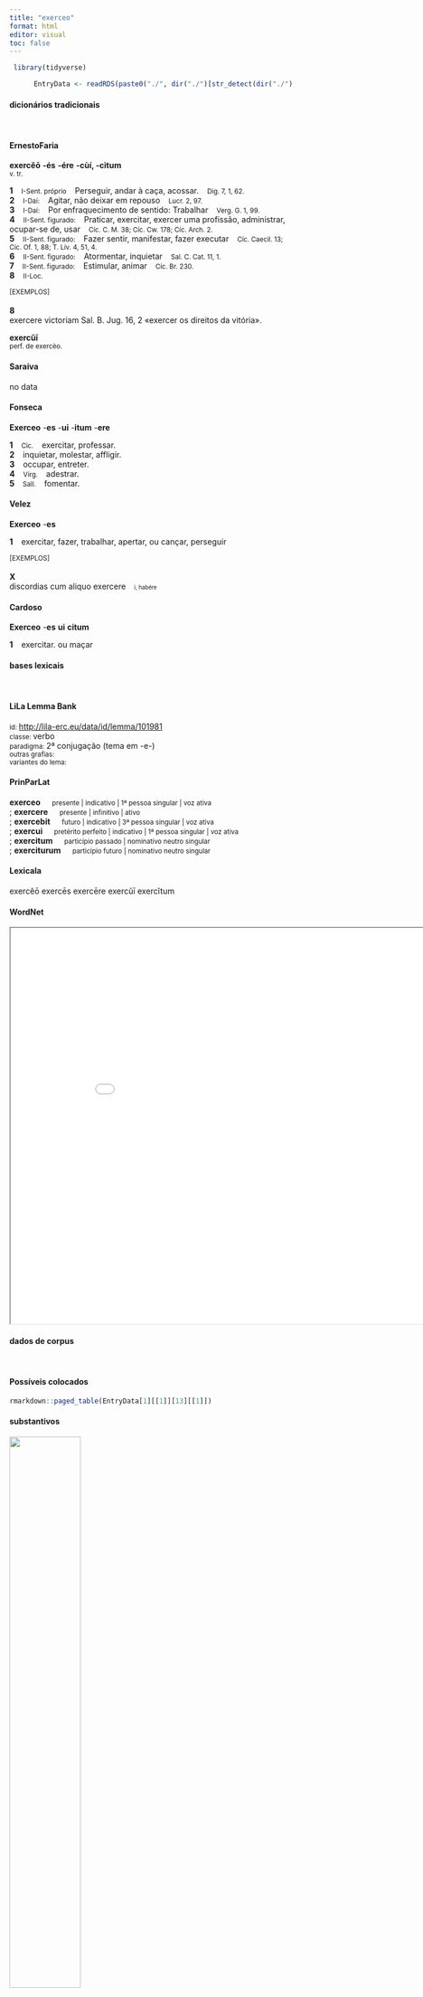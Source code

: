 ```yaml
---
title: "exerceo"
format: html
editor: visual
toc: false
---
```



```r
 library(tidyverse) 

      EntryData <- readRDS(paste0("./", dir("./")[str_detect(dir("./"), "_xx101-120-101-114-99-101-111xx_.rds")]))

```


#### dicionários tradicionais

&emsp;




::: panel-tabset

#### ErnestoFaria

<b>exercĕō</b> <b>-és</b> <b>-ére</b> <b>-cùí, -cìtum</b> <br> <small>v. tr.</small> <br> <small></small>   <p> <b>1</b> &ensp; <small>I-Sent. próprio</small> &ensp; Perseguir, andar à caça, acossar. &ensp; <small>Dig. 7, 1, 62.</small> <br> <b>2</b> &ensp; <small>I-Daí:</small> &ensp; Agitar, não deixar em repouso &ensp; <small>Lucr. 2, 97.</small> <br> <b>3</b> &ensp; <small>I-Daí:</small> &ensp; Por enfraquecimento de sentido: Trabalhar &ensp; <small>Verg. G. 1, 99.</small> <br> <b>4</b> &ensp; <small>II-Sent. figurado:</small> &ensp; Praticar, exercitar, exercer uma profissão, administrar, ocupar-se de, usar &ensp; <small>Cíc. C. M. 38; Cíc. Cw. 178; Cíc. Arch. 2.</small> <br> <b>5</b> &ensp; <small>II-Sent. figurado:</small> &ensp; Fazer sentir, manifestar, fazer executar &ensp; <small>Cíc. Caecil. 13; Cíc. Of. 1, 88; T. Lív. 4, 51, 4.</small> <br> <b>6</b> &ensp; <small>II-Sent. figurado:</small> &ensp; Atormentar, inquietar &ensp; <small>Sal. C. Cat. 11, 1.</small> <br> <b>7</b> &ensp; <small>II-Sent. figurado:</small> &ensp; Estimular, animar &ensp; <small>Cíc. Br. 230.</small> <br> <b>8</b> &ensp; <small>II-Loc.</small> &ensp; <small></small> </p>   <p><small>[EXEMPLOS]</small><br> <br><b>8</b><br>exercere victoriam Sal. B. Jug. 16, 2 «exercer os direitos da vitória». </p> 
 <b>exercŭī</b> <br> <small>perf. de exercèo.</small> <br> <small></small>




#### Saraiva

no data




#### Fonseca

<b>Exerceo</b> -<b>es</b> -<b>ui</b> -<b>itum</b> -<b>ere</b>   <p> <b>1</b> &ensp; <small>Cic.</small> &ensp; exercitar, professar. <br> <b>2</b> &ensp; inquietar, molestar, affligir. <br> <b>3</b> &ensp; occupar, entreter. <br> <b>4</b> &ensp; <small>Virg.</small> &ensp; adestrar. <br> <b>5</b> &ensp; <small>Sall.</small> &ensp; fomentar. </p>




#### Velez

<b>Exerceo</b> -<b>es</b>   <p> <b>1</b> &ensp; exercitar, fazer, trabalhar, apertar, ou cançar, perseguir </p>   <p><small>[EXEMPLOS]</small><br> <br><b>X</b><br>discordias cum aliquo exercere &ensp; <small><small>i, habére</small></small> </p>




#### Cardoso

<b>Exerceo</b> -<b>es</b> <b>ui</b> <b>citum</b>   <p> <b>1</b> &ensp; exercitar. ou maçar </p>


:::



#### bases lexicais

&emsp;






::: panel-tabset

#### LiLa Lemma Bank

<small> id: </small> <a href=' http://lila-erc.eu/data/id/lemma/101981 ' target="_blank"> http://lila-erc.eu/data/id/lemma/101981 </a> <br>
<small> classe: </small> verbo    <br>
<small> paradigma: </small> 2ª conjugação (tema em -e-) <br>
<small> outras grafias: </small>  <br>
<small> variantes do lema: </small>  <br>





#### PrinParLat

<b> exerceo </b>&emsp;<small> presente | indicativo | 1ª pessoa singular | voz ativa </small><br>
; <b> exercere </b>&emsp;<small> presente | infinitivo | ativo </small><br>
; <b> exercebit </b>&emsp;<small> futuro | indicativo | 3ª pessoa singular | voz ativa </small><br>
; <b> exercui </b>&emsp;<small> pretérito perfeito | indicativo | 1ª pessoa singular | voz ativa </small><br>
; <b> exercitum </b>&emsp;<small> particípio passado | nominativo neutro singular </small><br>
; <b> exerciturum </b>&emsp;<small> particípio futuro | nominativo neutro singular </small><br>





#### Lexicala

exercĕō 
 exercēs 
 exercēre 
 exercŭī 
 exercĭtum




#### WordNet

<iframe width='900' height='700' src='Media/Tree__xx101-120-101-114-99-101-111xx__sem_type_lexemes_pt.html'>

</iframe>


:::



#### dados de corpus

&emsp;




::: panel-tabset

#### Possíveis colocados

```r

rmarkdown::paged_table(EntryData[1][[1]][13][[1]])

```


#### substantivos

![](./Media/wordcloud__xx101-120-101-114-99-101-111xx__BY_collocate_scoreSUBST.webp){width=50% fig-alt='This chart plots collocate by scoreSUBST, for the headword exerceo here are all the values plotted: collocate: iudicium; scoreSUBST: 2. collocate: qui; scoreSUBST: 0'}




#### adjetivos

![](./Media/wordcloud__xx101-120-101-114-99-101-111xx__BY_collocate_scoreADJ.webp){width=50% fig-alt='This chart plots collocate by scoreADJ, for the headword exerceo here are all the values plotted: collocate: iudicium; scoreADJ: 0. collocate: qui; scoreADJ: 0'}




#### verbos

![](./Media/wordcloud__xx101-120-101-114-99-101-111xx__BY_collocate_scoreVERBO.webp){width=50% fig-alt='This chart plots collocate by scoreVERBO, for the headword exerceo here are all the values plotted: collocate: iudicium; scoreVERBO: 0. collocate: qui; scoreVERBO: 0'}




#### advérbios

![](./Media/wordcloud__xx101-120-101-114-99-101-111xx__BY_collocate_scoreADV.webp){width=50% fig-alt='This chart plots collocate by scoreADV, for the headword exerceo here are all the values plotted: collocate: iudicium; scoreADV: 0. collocate: qui; scoreADV: 0'}




#### preposições e conjunções

![](./Media/wordcloud__xx101-120-101-114-99-101-111xx__BY_collocate_scoreFUNC.webp){width=50% fig-alt='This chart plots collocate by scoreFUNC, for the headword exerceo here are all the values plotted: collocate: iudicium; scoreFUNC: 0. collocate: qui; scoreFUNC: 0'}


:::



::: panel-tabset

#### ExemplosTraduzidos

<p> quem in ipsa re trepidare nolueris ante rem <b>exerceas</b> <br> <small> Sen.Ep.18.6 <br> aquele que não quiseres ver tremer na própria ação, exercita-o antes. <small> [JDD] </small> </small> </p>
; <p> nam uterque cum illo grauis inimicitias <b>exercebant</b> Piso oppugnatus in iudicio pecuniarum repetundarum propter cuiusdam Transpadani supplicium iniustum Catulus ex petitione pontificatus odio incensus quod extrema aetate maxumis honoribus usus ab adulescentulo Caesare uictus discesserat <br> <small> Sal.Cat.49.2 <br> Pois ambos tinham uma séria inimizade com ele. Pisão, por ter sido acusado por ele num julgamento de malversação de dinheiro público por causa de um suplício injusto a um certo transpadano, Cátulo, inflamado de ódio desde a sua candidatura ao pontificado, porque, no fim de sua idade, tendo usufruído das maiores honras, tinha saído derrotado pelo jovenzinho César. <small> [JDD, de outra edição] </small> </small> </p>





#### Frequência por autor

![](./Media/barchart__xx101-120-101-114-99-101-111xx__lemma_BY_author_Frequencies.webp){width=50% fig-alt='This charts plots the frequency of lemma by author_Frequencies. The Suetonius subcorpus registers the highest normalized frequency, with the value of 11.03 and an absolute frequency of 1. The Sallustius subcorpus follows, with a normalized frequency of 7.42 and an absolute frequency of 8. the subcorpus with the least normalized frequency is Horatius with the normalized value of 0 and an absolute freqeuncy of 0. here are all the values: subcorpus: Caesar ; normalized frequency: 3 ; absolute frequency: 1.13301608882846. subcorpus: Cicero ; normalized frequency: 17 ; absolute frequency: 1.05903167127657. subcorpus: Horatius ; normalized frequency: 0 ; absolute frequency: 0. subcorpus: Ovidius ; normalized frequency: 0 ; absolute frequency: 0. subcorpus: Phaedrus ; normalized frequency: 2 ; absolute frequency: 3.0362835888872. subcorpus: Sallustius ; normalized frequency: 8 ; absolute frequency: 7.42046192375475. subcorpus: Seneca ; normalized frequency: 27 ; absolute frequency: 5.03909968085702. subcorpus: Suetonius ; normalized frequency: 1 ; absolute frequency: 11.0253583241455. subcorpus: Tacitus ; normalized frequency: 1 ; absolute frequency: 3.43288705801579. subcorpus: Vergilius ; normalized frequency: 2 ; absolute frequency: 3.86100386100386. subcorpus: Hieronymus ; normalized frequency: 0 ; absolute frequency: 0'}




#### Frequência por gênero

![](./Media/barchart__xx101-120-101-114-99-101-111xx__lemma_BY_genre_Frequencies.webp){width=50% fig-alt='This charts plots the frequency of lemma by genre_Frequencies. The Prosa.filosófica subcorpus registers the highest normalized frequency, with the value of 5.27 and an absolute frequency of 32. The Poesia.trágica subcorpus follows, with a normalized frequency of 0 and an absolute frequency of 0. the subcorpus with the least normalized frequency is Poesia.lírica with the normalized value of 0 and an absolute freqeuncy of 0. here are all the values: subcorpus: Prosa.histórica ; normalized frequency: 13 ; absolute frequency: 3.16463399790647. subcorpus: Prosa.filosófica ; normalized frequency: 32 ; absolute frequency: 5.27174181644454. subcorpus: Prosa.oratória ; normalized frequency: 11 ; absolute frequency: 1.05613856537978. subcorpus: Prosa.epistolográfica ; normalized frequency: 1 ; absolute frequency: 0.264977874347492. subcorpus: Poesia.lírica ; normalized frequency: 0 ; absolute frequency: 0. subcorpus: Poesia.didática ; normalized frequency: 2 ; absolute frequency: 1.69649673424379. subcorpus: Poesia.trágica ; normalized frequency: 0 ; absolute frequency: 0. subcorpus: Poesia.épica ; normalized frequency: 2 ; absolute frequency: 3.86100386100386. subcorpus: Prosa.ficcional ; normalized frequency: 0 ; absolute frequency: 0'}




#### Frequência por século

![](./Media/barchart__xx101-120-101-114-99-101-111xx__lemma_BY_period_Frequencies.webp){width=50% fig-alt='This charts plots the frequency of lemma by period_Frequencies. The II.d.C. subcorpus registers the highest normalized frequency, with the value of 5.24 and an absolute frequency of 2. The I.d.C. subcorpus follows, with a normalized frequency of 4.44 and an absolute frequency of 29. the subcorpus with the least normalized frequency is IV.d.C. with the normalized value of 0 and an absolute freqeuncy of 0. here are all the values: subcorpus: I.a.C. ; normalized frequency: 30 ; absolute frequency: 1.39632301605771. subcorpus: I.d.C. ; normalized frequency: 29 ; absolute frequency: 4.43628575799296. subcorpus: II.d.C. ; normalized frequency: 2 ; absolute frequency: 5.23560209424084. subcorpus: IV.d.C. ; normalized frequency: 0 ; absolute frequency: 0'}


:::

